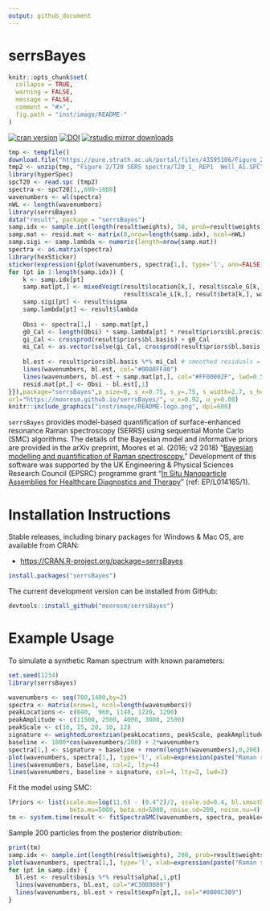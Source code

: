 ```yaml
---
output: github_document
---
```


# serrsBayes

<!-- README.md is generated from README.Rmd. Please edit that file -->

```r
knitr::opts_chunk$set(
  collapse = TRUE,
  warning = FALSE,
  message = FALSE,
  comment = "#>",
  fig.path = "inst/image/README-"
)
```

[![cran version](https://www.r-pkg.org/badges/version/serrsBayes)](https://cran.r-project.org/package=serrsBayes)
[![DOI](https://zenodo.org/badge/121410558.svg)](https://zenodo.org/badge/latestdoi/121410558)
[![rstudio mirror downloads](https://cranlogs.r-pkg.org/badges/grand-total/serrsBayes)](https://github.com/r-hub/cranlogs.app)

```r
tmp <- tempfile()
download.file("https://pure.strath.ac.uk/portal/files/43595106/Figure_2.zip", tmp)
tmp2 <- unzip(tmp, "Figure 2/T20 SERS spectra/T20_1_ REP1  Well_A1.SPC")
library(hyperSpec)
spcT20 <- read.spc (tmp2)
spectra <- spcT20[1,,600~1800]
wavenumbers <- wl(spectra)
nWL <- length(wavenumbers)
library(serrsBayes)
data("result", package = "serrsBayes")
samp.idx <- sample.int(length(result$weights), 50, prob=result$weights)
samp.mat <- resid.mat <- matrix(0,nrow=length(samp.idx), ncol=nWL)
samp.sigi <- samp.lambda <- numeric(length=nrow(samp.mat))
spectra <- as.matrix(spectra)
library(hexSticker)
sticker(expression({plot(wavenumbers, spectra[1,], type='l', ann=FALSE, xaxt='n', yaxt='n', bty='n', lwd=2, col="#000000C0", xlim=c(1100,1800))
for (pt in 1:length(samp.idx)) {
    k <- samp.idx[pt]
    samp.mat[pt,] <- mixedVoigt(result$location[k,], result$scale_G[k,],
                                result$scale_L[k,], result$beta[k,], wavenumbers)
    samp.sigi[pt] <- result$sigma
    samp.lambda[pt] <- result$lambda
    
    Obsi <- spectra[1,] - samp.mat[pt,]
    g0_Cal <- length(Obsi) * samp.lambda[pt] * result$priors$bl.precision
    gi_Cal <- crossprod(result$priors$bl.basis) + g0_Cal
    mi_Cal <- as.vector(solve(gi_Cal, crossprod(result$priors$bl.basis, Obsi)))
    
    bl.est <- result$priors$bl.basis %*% mi_Cal # smoothed residuals = estimated basline
    lines(wavenumbers, bl.est, col="#0000FF40")
    lines(wavenumbers, bl.est + samp.mat[pt,], col="#FF00002F", lwd=0.5)
    resid.mat[pt,] <- Obsi - bl.est[,1]
}}),package="serrsBayes",p_size=8, s_x=0.75, s_y=.75, s_width=2.7, s_height=2.5, p_color = 2, h_color = "#0000FFC0", h_fill ="#FFFFFFFF", filename = "inst/image/README-logo.png", p_y=0.7,
url="https://mooresm.github.io/serrsBayes/", u_x=0.92, u_y=0.08)
knitr::include_graphics("inst/image/README-logo.png", dpi=600)
```

`serrsBayes` provides model-based quantification of surface-enhanced resonance Raman spectroscopy (SERRS) using sequential Monte Carlo (SMC) algorithms. The details of the Bayesian model and informative priors are provided in the arXiv preprint, Moores et al. (2016; v2 2018) "[Bayesian modelling and quantification of Raman spectroscopy.](https://arxiv.org/abs/1604.07299)" Development of this software was supported by the UK 
Engineering & Physical Sciences Research Council (EPSRC) programme grant "[In Situ Nanoparticle Assemblies for Healthcare Diagnostics and Therapy](https://gtr.ukri.org/projects?ref=EP%2FL014165%2F1)" (ref: EP/L014165/1).

# Installation Instructions

Stable releases, including binary packages for Windows & Mac OS, are available from CRAN:

* <https://CRAN.R-project.org/package=serrsBayes>

```r
install.packages("serrsBayes")
```

The current development version can be installed from GitHub:
```r
devtools::install_github("mooresm/serrsBayes")
```

# Example Usage

To simulate a synthetic Raman spectrum with known parameters:

```r
set.seed(1234)
library(serrsBayes)

wavenumbers <- seq(700,1400,by=2)
spectra <- matrix(nrow=1, ncol=length(wavenumbers))
peakLocations <- c(840,  960, 1140, 1220, 1290)
peakAmplitude <- c(11500, 2500, 4000, 3000, 2500)
peakScale <- c(10, 15, 20, 10, 12)
signature <- weightedLorentzian(peakLocations, peakScale, peakAmplitude, wavenumbers)
baseline <- 1000*cos(wavenumbers/200) + 2*wavenumbers
spectra[1,] <- signature + baseline + rnorm(length(wavenumbers),0,200)
plot(wavenumbers, spectra[1,], type='l', xlab=expression(paste("Raman shift (cm"^{-1}, ")")), ylab="Intensity (a.u.)")
lines(wavenumbers, baseline, col=2, lty=4)
lines(wavenumbers, baseline + signature, col=4, lty=2, lwd=2)
```

Fit the model using SMC:

```r
lPriors <- list(scale.mu=log(11.6) - (0.4^2)/2, scale.sd=0.4, bl.smooth=10^11, bl.knots=50,
                 beta.mu=5000, beta.sd=5000, noise.sd=200, noise.nu=4)
tm <- system.time(result <- fitSpectraSMC(wavenumbers, spectra, peakLocations, lPriors))
```

Sample 200 particles from the posterior distribution:

```r
print(tm)
samp.idx <- sample.int(length(result$weights), 200, prob=result$weights)
plot(wavenumbers, spectra[1,], type='l', xlab=expression(paste("Raman shift (cm"^{-1}, ")")), ylab="Intensity (a.u.)")
for (pt in samp.idx) {
  bl.est <- result$basis %*% result$alpha[,1,pt]
  lines(wavenumbers, bl.est, col="#C3000009")
  lines(wavenumbers, bl.est + result$expFn[pt,], col="#0000C309")
}
```
